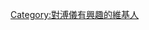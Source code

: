 {{Userbox
|border-c = #000000
|border-s = 1
|id-c = #ffffff
|id-s = 12
|id-fc = #000000
|info-s = 10
|info-fc = #000000
|id = [[File:Xuantong.jpg|50px]]
|info = 這個用戶對'''[[溥仪|末代皇帝]]'''的生平有濃厚的興趣。
}}

[[Category:對溥儀有興趣的維基人]]
